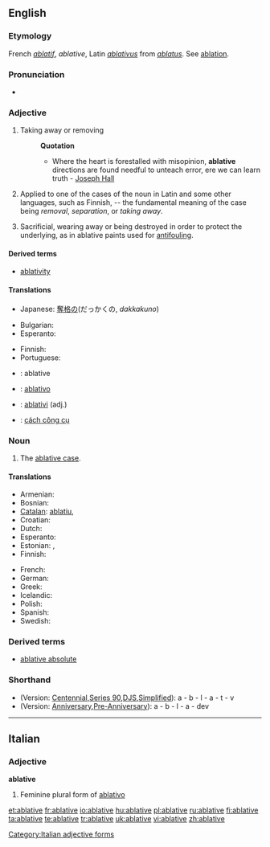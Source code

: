 ==English==

===Etymology===
French ''[[ablatif]]'', ''ablative'', Latin ''[[ablativus]]'' from ''[[ablatus]]''. See [[ablation]].

===Pronunciation===
* {{audio|en-us-ablative.ogg|Audio (US)}}

===Adjective===
{{en-adj|-}}

# {{obsolete}} Taking away or removing
#: '''Quotation'''
#:* Where the heart is forestalled with misopinion, '''ablative''' directions are found needful to unteach error, ere we can learn truth - [[w:Joseph Hall (bishop)|Joseph Hall]]
# {{grammar}} Applied to one of the cases of the noun in Latin and some other languages, such as Finnish, -- the fundamental meaning of the case being ''removal'', ''separation'', or ''taking away''.
# {{context|engineering|nautical}} Sacrificial, wearing away or being destroyed in order to protect the underlying, as in ablative paints used for [[antifouling]].

====Derived terms====
* [[ablativity]]

====Translations====
{{trans-top|obsolete: taking away}}
* Japanese: [[奪格の]](だっかくの, ''dakkakuno'')
{{trans-mid}}
{{trans-bottom}}

{{trans-top|applied to one of the cases of the noun in other language}}
* Bulgarian: {{t|bg|творителен (падеж)}}
* Esperanto: {{t|eo|ablativa|xs=Esperanto}}
{{trans-mid}}
* Finnish: {{t+|fi|ablatiivinen}}
* Portuguese: {{t+|pt|ablativo}}
{{trans-bottom}}

{{checktrans-top}}
* {{ttbc|Interlingua}}: ablative
* {{ttbc|Italian}}: [[ablativo]]
{{trans-mid}}
* {{ttbc|Novial}}: [[ablativi]] (adj.)
* {{ttbc|Vietnamese}}: [[cách công cụ]]
{{trans-bottom}}

===Noun===
{{en-noun}}

# {{grammar}} The [[ablative case]].

====Translations====
{{trans-top|(grammar) the ablative case}}
* Armenian: {{t|hy|բացառական|tr=bac’aṙakan}}
* Bosnian: {{t-|bs|ablativ|m}}
* [[Catalan]]: [[ablatiu]], {{m}}
* Croatian: {{t-|hr|ablativ|m|alt=ȁblativ}}
* Dutch: {{t+|nl|ablatief|m}}
* Esperanto: {{t|eo|ablativo|xs=Esperanto}}
* Estonian: {{t|et|ablatiiv}}, {{t|et|alaltütlev}}
* Finnish: {{t+|fi|ablatiivi}}
{{trans-mid}}
* French: {{t+|fr|ablatif|m}}
* German: {{t+|de|Ablativ|m}}
* Greek: {{t+|el|αφαιρετική|f}}
* Icelandic: {{t+|is|sviftifall|n}}
* Polish: {{t-|pl|ablatyw|m}}
* Spanish: {{t+|es|ablativo|m}}
* Swedish: {{t+|sv|ablativ}}
{{trans-bottom}}

===Derived terms===
* [[ablative absolute]]<!-- this does not belong here! - a construction in Latin, in which a noun in the ablative case has a [[participle]] (either expressed or [[implied]]), [[agreeing]] with it in [[gender]], [[number]], and case, both words forming a clause by themselves and being [[unconnected]], [[grammatically]], with the rest of the sentence; as, ''Tarquinio regnante, Pythagoras venit'', ''i. e.'' "Tarquinius reigning, Pythagoras came"; so, "When Tarquinius was king, Pythagoras came".-->

===Shorthand===
* (Version: [http://en.wikipedia.org/wiki/Gregg_Shorthand#Centennial_Gregg_Shorthand Centennial],[http://en.wikipedia.org/wiki/Gregg_Shorthand#Series_90_Gregg_Shorthand  Series 90],[http://en.wikipedia.org/wiki/Gregg_Shorthand#Diamond_Jubilee_Gregg_Shorthand  DJS],[http://en.wikipedia.org/wiki/Gregg_Shorthand#Simplified_Gregg_Shorthand Simplified]): a - b - l - a - t - v
* (Version: [http://en.wikipedia.org/wiki/Gregg_Shorthand#Anniversary_Gregg_Shorthand Anniversary],[http://en.wikipedia.org/wiki/Gregg_Shorthand#Pre-Anniversary_Gregg_Shorthand Pre-Anniversary]): a - b - l - a - dev

----

==Italian==

===Adjective===
'''ablative''' {{f}}

# Feminine plural form of [[ablativo]]

[[Category:Italian adjective forms]]

[[et:ablative]]
[[fr:ablative]]
[[io:ablative]]
[[hu:ablative]]
[[pl:ablative]]
[[ru:ablative]]
[[fi:ablative]]
[[ta:ablative]]
[[te:ablative]]
[[tr:ablative]]
[[uk:ablative]]
[[vi:ablative]]
[[zh:ablative]]
